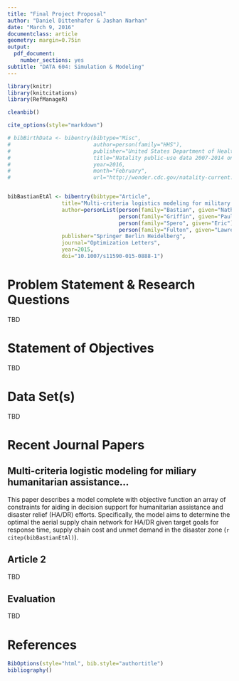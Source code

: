 ```yaml
---
title: "Final Project Proposal"
author: "Daniel Dittenhafer & Jashan Narhan"
date: "March 9, 2016"
documentclass: article 
geometry: margin=0.75in
output: 
  pdf_document:
    number_sections: yes
subtitle: "DATA 604: Simulation & Modeling"
---
```

```r
library(knitr)
library(knitcitations)
library(RefManageR)

cleanbib()

cite_options(style="markdown")

# bibBirthData <- bibentry(bibtype="Misc",
#                          author=person(family="HHS"),
#                          publisher="United States Department of Health and Human Services (US DHHS), Centers for Disease Control and Prevention (CDC), National Center for Health Statistics (NCHS), Division of Vital Statistics",
#                          title="Natality public-use data 2007-2014 on CDC WONDER Online Database",
#                          year=2016,
#                          month="February",
#                          url="http://wonder.cdc.gov/natality-current.html")


bibBastianEtAl <- bibentry(bibtype="Article",
                 title="Multi-criteria logistics modeling for military humanitarian assistance and disaster relief aerial delivery operations",
                 author=personList(person(family="Bastian", given="Nathaniel"),
                                   person(family="Griffin", given="Paul"),
                                   person(family="Spero", given="Eric"),
                                   person(family="Fulton", given="Lawrence")),
                 publisher="Springer Berlin Heidelberg",
                 journal="Optimization Letters",
                 year=2015,
                 doi="10.1007/s11590-015-0888-1")

```
# Problem Statement & Research Questions

TBD

# Statement of Objectives

TBD

# Data Set(s)

TBD



# Recent Journal Papers

## Multi-criteria logistic modeling for miliary humanitarian assistance...

This paper describes a model complete with objective function an array of constraints for aiding in decision support for humanitarian assistance and disaster relief (HA/DR) efforts. Specifically, the model aims to determine the optimal the aerial supply chain network for HA/DR given target goals for response time, supply chain cost and unmet demand in the disaster zone (`r citep(bibBastianEtAl)`).

## Article 2

TBD

## Evaluation

TBD

# References

```r
BibOptions(style="html", bib.style="authortitle")
bibliography()
```

